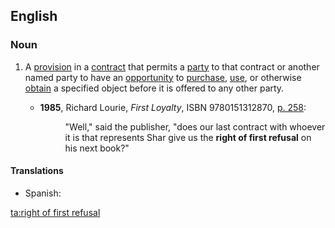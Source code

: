 ==English==

===Noun===
{{en-noun|head=[[right]] [[of]] [[first]] [[refusal]]|rights of first refusal}}

# {{context|legal|lang=en}} A [[provision]] in a [[contract]] that permits a [[party]] to that contract or another named party to have an [[opportunity]] to [[purchase]], [[use]], or otherwise [[obtain]] a specified object before it is offered to any other party.
#* '''1985''', Richard Lourie, ''First Loyalty'', ISBN 9780151312870, [http://books.google.ca/books?id=Majycqgv4hgC&q=%22right+of+first+refusal%22+subject:%22fiction%22&dq=%22right+of+first+refusal%22+subject:%22fiction%22&lr=&as_brr=0&client=firefox-a p. 258]:
#*: "Well," said the publisher, "does our last contract with whoever it is that represents Shar give us the '''right of first refusal''' on his next book?"

====Translations====
{{trans-top|contractual provision}}
{{trans-mid}}
* Spanish: {{t|es|derecho de retracto|m}}
{{trans-bottom}}

[[ta:right of first refusal]]